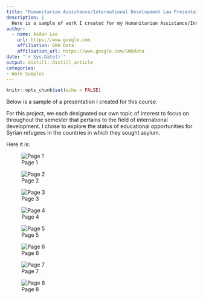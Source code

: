 ```yaml
---
title: "Humanitarian Assistance/International Development Law Presentation"
description: |
  Here is a sample of work I created for my Humanitarian Assistance/International Development Law Course.
author:
  - name: Aidan Lee 
    url: https://www.google.com
    affiliation: GWU Data
    affiliation_url: https://www.google.com/GWUdata
date: "`r Sys.Date()`"
output: distill::distill_article
categories:
- Work Samples
---
```


```r
knitr::opts_chunk$set(echo = FALSE)
```

Below is a sample of a presentation I created for this course.

For this project, we each designated our own topic of interest to focus on throughout the semester that pertains to the field of international development. I chose to explore the status of educational opportunities for Syrian refugees in the countries in which they sought asylum.

Here it is:

![Page 1](images/Screen%20Shot%202021-04-30%20at%2011.41.29%20AM.png)

![Page 2](images/Screen%20Shot%202021-04-30%20at%2011.41.36%20AM.png)

![Page 3](images/Screen%20Shot%202021-04-30%20at%2011.41.42%20AM.png)

![Page 4](images/Screen%20Shot%202021-04-30%20at%2011.41.48%20AM.png)

![Page 5](images/Screen%20Shot%202021-04-30%20at%2011.41.55%20AM.png)

![Page 6](images/Screen%20Shot%202021-04-30%20at%2011.42.01%20AM.png)

![Page 7](images/Screen%20Shot%202021-04-30%20at%2011.42.08%20AM.png)

![Page 8](images/Screen%20Shot%202021-04-30%20at%2011.42.16%20AM.png)
